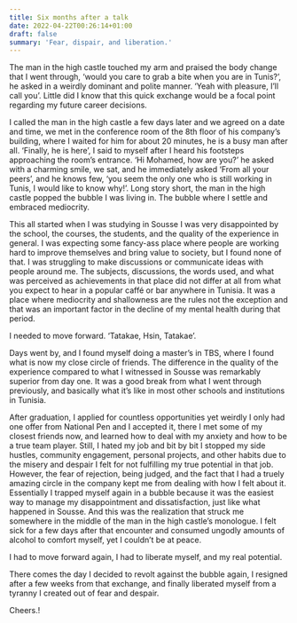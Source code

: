 ```yaml
---
title: Six months after a talk
date: 2022-04-22T00:26:14+01:00
draft: false
summary: 'Fear, dispair, and liberation.'
---
```


The man in the high castle touched my arm and praised the body change that I went through, 'would you care to grab a bite when you are in Tunis?', he asked in a weirdly dominant and polite manner. 'Yeah with pleasure, I'll call you'. Little did I know that this quick exchange would be a focal point regarding my future career decisions. 

I called the man in the high castle a few days later and we agreed on a date and time, we met in the conference room of the 8th floor of his company's building, where I waited for him for about 20 minutes, he is a busy man after all. 'Finally, he is here', I said to myself after I heard his footsteps approaching the room's entrance. 'Hi Mohamed, how are you?' he asked with a charming smile, we sat, and he immediately asked 'From all your peers', and he knows few, 'you seem the only one who is still working in Tunis, I would like to know why!'. Long story short, the man in the high castle popped the bubble I was living in. The bubble where I settle and embraced mediocrity.

This all started when I was studying in Sousse I was very disappointed by the school, the courses, the students, and the quality of the experience in general. I was expecting some fancy-ass place where people are working hard to improve themselves and bring value to society, but I found none of that. I was struggling to make discussions or communicate ideas with people around me. The subjects, discussions, the words used, and what was perceived as achievements in that place did not differ at all from what you expect to hear in a popular caffé or bar anywhere in Tunisia. It was a place where mediocrity and shallowness are the rules not the exception and that was an important factor in the decline of my mental health during that period. 

I needed to move forward. 'Tatakae, Hsin, Tatakae'.

Days went by, and I found myself doing a master's in TBS, where I found what is now my close circle of friends. The difference in the quality of the experience compared to what I witnessed in Sousse was remarkably superior from day one. It was a good break from what I went through previously, and basically what it's like in most other schools and institutions in Tunisia. 

After graduation, I applied for countless opportunities yet weirdly I only had one offer from National Pen and I accepted it, there I met some of my closest friends now, and learned how to deal with my anxiety and how to be a true team player. Still, I hated my job and bit by bit I stopped my side hustles, community engagement, personal projects, and other habits due to the misery and despair I felt for not fulfilling my true potential in that job. However, the fear of rejection, being judged, and the fact that I had a truely amazing circle in the company kept me from dealing with how I felt about it. Essentially I trapped myself again in a bubble because it was the easiest way to manage my disappointment and dissatisfaction, just like what happened in Sousse. And this was the realization that struck me somewhere in the middle of the man in the high castle's monologue. I felt sick for a few days after that encounter and consumed ungodly amounts of alcohol to comfort myself, yet I couldn't be at peace. 

I had to move forward again, I had to liberate myself, and my real potential.

There comes the day I decided to revolt against the bubble again, I resigned after a few weeks from that exchange, and finally liberated myself from a tyranny I created out of fear and despair. 

Cheers.!


